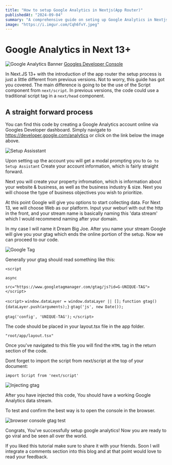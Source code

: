 ```yaml
---
title: "How to setup Google Analytics in Nextjs(App Router)"
publishedAt: "2024-09-04"
summary: "A comprehensive guide on seting up Google Analytics in Nextjs App Router"
image: "https://i.imgur.com/Cqh6fvY.jpeg"
---
```


# Google Analytics in Next 13+

![Google Analytics Banner](https://i.imgur.com/Cqh6fvY.jpeg)
[Googles Developer Console](https://developers.google.com/analytics)

In Next.JS 13+ with the introduction of the app router the setup process is just a little different from previous versions. Not to worry, this guide has got you covered. 
The main difference is going to be the use of the Script component from `next/script`. In previous versions, the code could use a traditional script tag in a `next/head` component.

## A straight forward process

You can find this code by creating a Google Analytics account online via Googles Developer dashboard. Simply navigate to https://developer.google.com/analytics or click on the link below the image above.

![Setup Assisstant](https://i.imgur.com/37oWTaT.jpeg)

Upon setting up the account you will get a modal prompting you to `Go to Setup Assistant` Create your account information, which is fairly straight forward. 

Next you will create your property infromation, which is information about your website & business, as well as the business industry & size. Next you will choose the type of business objectives you wish to prioritize.

At this point Google will give you options to start collecting data. For Next 13, we will choose Web as our platform. Input your weburl with out the http in the front, and your stream name is basically naming this 'data stream' which I would recommend naming after your domain.

In my case I will name it Dream Big Joe. After you name your stream Google will give you your gtag which ends the online portion of the setup. Now we can proceed to our code.

![Google Tag](https://i.imgur.com/0tEE7Mj.jpeg)

Generally your gtag should read something like this:


`<script `

`async`

`src="https://www.googletagmanager.com/gtag/js?id=G-UNIQUE-TAG"></script>`

`<script>`
  `window.dataLayer = window.dataLayer || [];`
  `function gtag(){dataLayer.push(arguments);}`
  `gtag('js', new Date());`

  `gtag('config', 'UNIQUE-TAG');`
`</script>`

The code should be placed in your layout.tsx file in the app folder.

`"root/app/layout.tsx"`

Once you've navigated to this file you will find the `HTML` tag in the return section of the code. 

Dont forget to import the script from next/script at the top of your document:

`import Script from 'next/script'`

![Injecting gtag](https://i.imgur.com/2PDHJl7.jpeg)

After you have injected this code, You should have a working Google Analytics data stream.

To test and confirm the best way is to open the console in the browser.

![browser console gtag test](https://i.imgur.com/HEVq151.jpeg)

Congrats, You've successfully setup google analytics! Now you are ready to go viral and be seen all over the world.

If you liked this tutorial make sure to share it with your friends. Soon I will integrate a comments section into this blog and at that point would love to read your feedback.